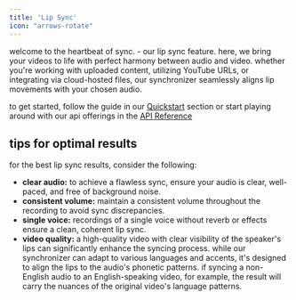 ```yaml
---
title: 'Lip Sync'
icon: "arrows-rotate"
---
```


welcome to the heartbeat of sync. - our lip sync feature. here, we bring your videos to life with perfect harmony between audio and video. whether you're working with uploaded content, utilizing YouTube URLs, or integrating via cloud-hosted files, our synchronizer seamlessly aligns lip movements with your chosen audio.

to get started, follow the guide in our [Quickstart](/quickstart) section or start playing around with our api offerings in the [API Reference](/api-reference)

## tips for optimal results

for the best lip sync results, consider the following:

- **clear audio:** to achieve a flawless sync, ensure your audio is clear, well-paced, and free of background noise.
- **consistent volume:** maintain a consistent volume throughout the recording to avoid sync discrepancies.
- **single voice:** recordings of a single voice without reverb or effects ensure a clean, coherent lip sync.
- **video quality:** a high-quality video with clear visibility of the speaker's lips can significantly enhance the syncing process.
while our synchronizer can adapt to various languages and accents, it's designed to align the lips to the audio's phonetic patterns. if syncing a non-English audio to an English-speaking video, for example, the result will carry the nuances of the original video's language patterns.